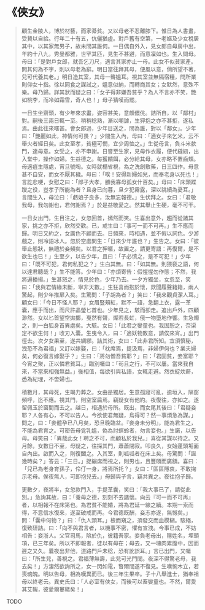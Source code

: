 # 《俠女》

> 顧生金陵人，博於材藝，而家綦貧。又以母老不忍離膝下。惟日為人書畫，受贄以自給。行年二十有五，伉儷猶虛。對戶舊有空第，一老嫗及少女稅居其中，以其家無男子，故未問其誰何。一日偶自外入，見女郎自母房中出，年約十八九，秀曼都雅，世罕其匹，見生不甚避，而意凜如也。生入問母。母曰：「是對戶女郎，就吾乞刀尺，適言其家亦止一母。此女不似貧家產。問其何為不字，則以母老為辭。明日當往拜其母，便風以意，倘所望不著，兒可代養其老。」明日造其室，其母一聾媼耳。視其室並無隔宿糧，問所業則仰女十指。徐以同食之謀試之，媼意似納，而轉商其女；女默然，意殊不樂。母乃歸。詳其狀而疑之曰：「女子得非嫌吾貧乎？為人不言亦不笑，艷如桃李，而冷如霜雪，奇人也！」母子猜嘆而罷。
>
> 一日生坐齋頭，有少年來求畫，姿容甚美，意頗儇佻。詰所自，以「鄰村」對。嗣後三兩日輒一至。稍稍稔熟，漸以嘲謔，生狎抱之亦不甚拒，遂私焉。由此往來暱甚。會女郎過，少年目送之，問為誰，對以「鄰女」。少年曰：「艷麗如此，神情何可畏？」少間生入內，母曰：「適女子來乞米，云不舉火者經日矣。此女至孝，貧極可憫，宜少周恤之。」生從母言，負斗米款門，達母意。女受之，亦不申謝。日嘗至生家，見母作衣履，便代縫紉，出入堂中，操作如婦。生益德之。每獲饋餌，必分給其母，女亦略不置齒頰。母適疽生隱處，宵旦號啕。女時就榻省視，為之洗創敷藥，日三四作。母意甚不自安，而女不厭其穢。母曰：「唉！安得新婦如兒，而奉老身以死也！」言訖悲哽，女慰之曰：「郎子大孝，勝我寡母孤女什百矣。」母曰：「床頭蹀躞之役，豈孝子所能為者？且身已向暮，旦夕犯霧露，深以祧續為憂耳。」言間生入，母泣曰：「虧娘子良多，汝無忘報德。」生伏拜之。女曰：「君敬我母，我勿謝也，君何謝焉？」於是益敬愛之。然其舉止生硬，毫不可干。
>
> 一日女出門，生目注之，女忽回首，嫣然而笑。生喜出意外，趨而從諸其家，挑之亦不拒，欣然交歡。已，戒生曰：「事可一而不可再。」生不應而歸。明日又約之，女厲色不顧而去。日頻來，時相遇，並不假以詞色。少游戲之，則冷語冰人。忽於空處問生：「日來少年誰也？」生告之。女曰：「彼舉止態狀，無禮於妾頻矣。以君之狎暱，故置之。請更寄語：再復爾，是不欲生也已！」生至夕，以告少年，且曰：「子必慎之，是不可犯！」少年曰：「既不可犯，君何私犯之？」生白其無。曰：「如其無。則猥褻之語，何以達君聽哉？」生不能答。少年曰：「亦煩寄告：假惺惺勿作態；不然，我將遍播揚。」生甚怒之，情見於色，少年乃去。一夕方獨坐，女忽至，笑曰：「我與君情緣未斷，寧非天數。」生狂喜而抱於懷，欻聞履聲籍籍，兩人驚起，則少年推扉入矣。生驚問：「子胡為者？」笑曰：「我來觀貞潔人耳。」顧女曰：「今日不怪人耶？」女眉豎頰紅，默不一語，急翻上衣，露一革囊，應手而出，而尺許晶瑩匕首也。少年見之，駭而卻走。追出戶外，四顧渺然。女以匕首望空拋擲，戛然有聲，燦若長虹，俄一物墮地作響。生急燭之，則一白狐身首異處矣。大駭。女曰：「此君之孌童也。我固恕之，奈渠定不欲生何！」收刃入囊。生曳令入，曰：「適妖物敗意，請俟來宵。」出門徑去。次夕女果至，遂共綢繆。詰其術，女曰：「此非君所知。宜須慎秘，洩恐不為君福」又訂以嫁娶，曰：「枕席焉，提汲焉，非婦伊何也？業夫婦矣，何必復言嫁娶乎？」生曰：「將勿憎吾貧耶？」曰：「君固貧，妾富耶？今宵之聚，正以憐君貧耳。」臨別囑曰：「茍且之行，不可以屢。當來我自來，不當來相強無益。」後相值，每欲引與私語，女輒走避。然衣綻炊薪，悉為紀理，不啻婦也。
>
> 積數月，其母死，生竭力葬之。女由是獨居。生意孤寢可亂，逾垣入，隔窗頻呼，迄不應。視其門，則空室扁焉。竊疑女有他約。夜復往，亦如之。遂留佩玉於窗間而去之。越日，相遇於母所。既出，而女尾其後曰：「君疑妾耶？人各有心，不可以告人。今欲使君無疑，烏得可？然一事煩急為謀。」問之，曰：「妾體孕已八月矣，恐旦晚臨盆。『妾身未分明』，能為君生之，不能為君育之。可密告母覓乳媼，偽為討螟蛉者，勿言妾也。」生諾，以告母。母笑曰：「異哉此女！聘之不可，而顧私於我兒。」喜從其謀以待之。又月餘，女數日不至，母疑之，往探其門，蕭蕭閉寂。叩良久，女始蓬頭垢面自內出。啟而入之，則復闔之。入其室，則呱呱者在床上矣。母驚問：「誕幾時矣？」答云：「三日。」捉繃席而視之，則男也，且豐頤而廣額。喜曰：「兒已為老身育孫子，伶仃一身，將焉所托？」女曰：「區區隱衷，不敢掬示老母。俟夜無人，可即抱兒去。」母歸與子言，竊共異之。夜往抱子歸。
>
> 更數夕，夜將半，女忽款門入，手提革囊，笑曰：「我大事已了，請從此別。」急詢其故，曰：「養母之德，刻刻不去諸懷。向云『可一而不可再』者，以相報不在床第也。為君貧不能婚，將為君延一線之續。本期一索而得，不意信水復來，遂至破戒而再。今君德既酬，妾志亦遂，無憾矣。」問：「囊中何物？」曰：「仇人頭耳。」檢而窺之，須發交而血模糊。駭絕，復致研詰。曰：「向不與君言者，以機事不密，懼有宣洩。今事已成，不妨相告：妾浙人。父官司馬，陷於仇，彼籍吾家。妾負老母出，隱姓名，埋頭項，已三年矣。所以不即報者，徒以有母在；母去，又一塊肉累腹中，因而遲之又久。曩夜出非他，道路門戶未稔，恐有訛誤耳。」言已出門，又囑曰：「所生兒，善視之。君福薄無壽，此兒可光門閭。夜深不得驚老母，我去矣！」方淒然欲詢所之，女一閃如電，瞥爾間遂不復見。生嘆惋木立，若喪魂魄。明以告母，相為嘆異而已。後三年生果卒。子十八舉進士，猶奉祖母以終老云。異史氏曰：「人必室有俠女，而後可以畜孌童也。不然，爾愛其艾豭，彼愛爾婁豬矣！」

TODO
